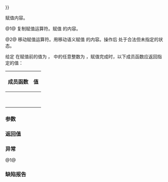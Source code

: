 {{cpp/regex/match_results/title|operator{{=}}}}
{{cpp/regex/match_results/navbar}}
{{dcl begin}}
{{dcl header|regex}}
{{dcl|num=1|1=
match_results&amp; operator=( const match_results&amp; other );
}}
{{dcl|num=2|1=
match_results&amp; operator=( match_results&amp;&amp; other ) noexcept;
}}
{{dcl end}}

赋值内容。

@1@ 复制赋值运算符。赋值 {{c|other}} 的内容。

@2@ 移动赋值运算符。用移动语义赋值 {{c|other}} 的内容。操作后 {{c|other}} 处于合法但未指定的状态。

给定 {{c|other}} 在赋值前的值为 {{c|m}}，{{range|0|m.size()}} 中的任意整数为 {{c|n}}，赋值完成时，以下成员函数应返回指定的值：
{|class="wikitable" style="text-align: center;"
!成员函数
!值
|-
|{{rlpf|ready}}
|{{c|m.ready()}}
|-
|{{rlpf|size}}
|{{c|m.size()}}
|-
|{{rlpf|str|args=n}}
|{{c|m.str(n)}}
|-
|{{rlpf|prefix}}
|{{c|m.prefix()}}
|-
|{{rlpf|suffix}}
|{{c|m.suffix()}}
|-
|{{nbsp}}{{rlpf|operator at|operator[]|args=n}}{{nbsp}}
|{{c|m[n]}}
|-
|{{rlpf|length|args=n}}
|{{c|m.length(n)}}
|-
|{{rlpf|position|args=n}}
|{{nbsp}}{{c|m.position(n)}}{{nbsp}}
|}

===参数===
{{par begin}}
{{par|other|另一匹配结果对象}}
{{par end}}

===返回值===
{{c|*this}}

===异常===
@1@{{cpp/impldef exception item}}

===缺陷报告===
{{dr list begin}}
{{dr list item|wg=lwg|dr=2191|std=C++11|before=在后条件中 {{c|n}} 可以为负|after=只能非负}}
{{dr list end}}

{{langlinks|de|en|es|fr|it|ja|pt|ru}}